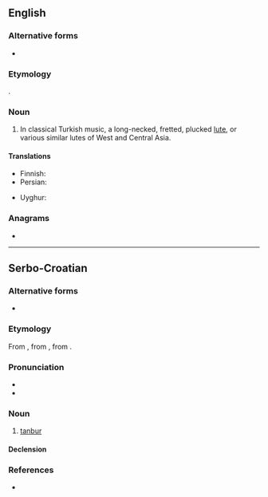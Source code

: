 ==English==

===Alternative forms===
* {{l|en|tambur}}

===Etymology===
{{bor|en|fa|تنبور|tr=tanbur|sc=fa-Arab}}.

===Noun===
{{en-noun}}

# {{lb|en|music}} In classical Turkish music, a long-necked, fretted, plucked [[lute]], or various similar lutes of West and Central Asia.

====Translations====
{{trans-top|instrument}}
* Finnish: {{t|fi|pitkäkaulaluuttu}}
* Persian: {{t+|fa|تنبور|tr=tanbur}}
{{trans-mid}}
* Uyghur: {{t|ug|تەمبۈر}}
{{trans-bottom}}

===Anagrams===
* {{anagrams|en|nutbar|turban}}

----

==Serbo-Croatian==

===Alternative forms===
* {{l|sh|tàmbūr}}

===Etymology===
From {{etyl|ota|sh}} {{m|ota|tr=tanbura}}, from {{etyl|ar|sh}} {{m|ar|طُنْبُور}}, from {{etyl|fa|sh}} {{m|fa|دنب بره|tr=dünb-i bereh||lamb's tail}}.

===Pronunciation===
* {{IPA|/tǎnbuːr/|lang=sh}}
* {{hyphenation|tan|bur|lang=sh}}

===Noun===
{{sh-noun|g=m|head=tànbūr}}

# [[#English|tanbur]]

====Declension====
{{sh-decl-noun
|tànbūr|tanburi
|tanbúra|tanbura
|tanburu|tanburima
|tanbur|tanbure
|tanbure|tanburi
|tanburu|tanburima
|tanburom|tanburima
}}

===References===
* {{R:sh:HJP|d1ZuXhQ%3D}}